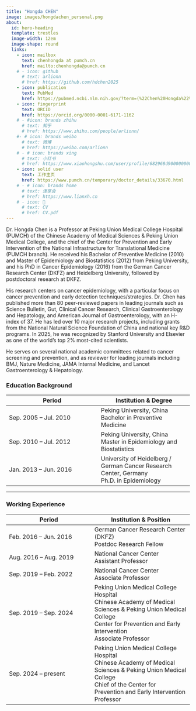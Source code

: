 ```yaml
---
title: "Hongda CHEN"
image: images/hongdachen_personal.png 
about:
  id: hero-heading
  template: trestles
  image-width: 12em
  image-shape: round
  links:
    - icon: mailbox
      text: chenhongda at pumch.cn
      href: mailto:chenhongda@pumch.cn
    # - icon: github
      # text: arlionn
      # href: https://github.com/hdchen2025
    - icon: publication
      text: PubMed
      href: https://pubmed.ncbi.nlm.nih.gov/?term=(%22Chen%20Hongda%22%5BAuthor%5D)%20AND%20(%22Chinese%20Academy%20of%20Medical%20Sciences%22%5BAffiliation%5D%20OR%20%22Peking%20Union%20Medical%20College%20Hospital%22%5BAffiliation%5D%20OR%20%22German%20Cancer%20Research%20Center%22%5BAffiliation%5D)&sort=date
    - icon: fingerprint
      text: ORCID
      href: https://orcid.org/0000-0001-6171-1162
    # - #icon: brands zhihu
      # text: 知乎
      # href: https://www.zhihu.com/people/arlionn/
    #- # icon: brands weibo
      # text: 微博
      # href: https://weibo.com/arlionn
    # - # icon: brands xing
      # text: 小红书
      # href: https://www.xiaohongshu.com/user/profile/682968d9000000000a03da1a
    - icon: solid user
      text: 工作主页
      href: https://www.pumch.cn/temporary/doctor_details/33670.html
    # - # icon: brands home
      # text: 连享会
      # href: https://www.lianxh.cn
    # - icon: 📝
      # text: CV
      # href: CV.pdf  
---
```


::: {#hero-heading}

Dr. Hongda Chen is a Professor at Peking Union Medical College Hospital (PUMCH) of the Chinese Academy of Medical Sciences & Peking Union Medical College, and the chief of the Center for Prevention and Early Intervention of the National Infrastructure for Translational Medicine (PUMCH branch). He received his Bachelor of Preventive Medicine (2010) and Master of Epidemiology and Biostatistics (2012) from Peking University, and his PhD in Cancer Epidemiology (2016) from the German Cancer Research Center (DKFZ) and Heidelberg University, followed by postdoctoral research at DKFZ.

His research centers on cancer epidemiology, with a particular focus on cancer prevention and early detection techniques/strategies. Dr. Chen has published more than 80 peer-reviewed papers in leading journals such as Science Bulletin, Gut, Clinical Cancer Research, Clinical Gastroenterology and Hepatology, and American Journal of Gastroenterology, with an H-index of 37. He has led over 10 major research projects, including grants from the National Natural Science Foundation of China and national key R&D programs. In 2025, he was recognized by Stanford University and Elsevier as one of the world’s top 2% most-cited scientists.

He serves on several national academic committees related to cancer screening and prevention, and as reviewer for leading journals including BMJ, Nature Medicine, JAMA Internal Medicine, and Lancet Gastroenterology & Hepatology.

### Education Background

| Period               | Institution & Degree |
|----------------------|----------------------|
| Sep. 2005 – Jul. 2010 | Peking University, China<br>Bachelor in Preventive Medicine |
| Sep. 2010 – Jul. 2012 | Peking University, China<br>Master in Epidemiology and Biostatistics |
| Jan. 2013 – Jun. 2016 | University of Heidelberg / German Cancer Research Center, Germany<br>Ph.D. in Epidemiology |

---

### Working Experience

| Period               | Institution & Position |
|----------------------|-------------------------|
| Feb. 2016 – Jun. 2016 | German Cancer Research Center (DKFZ)<br>Postdoc Research Fellow |
| Aug. 2016 – Aug. 2019 | National Cancer Center<br>Assistant Professor |
| Sep. 2019 – Feb. 2022 | National Cancer Center<br>Associate Professor |
| Sep. 2019 – Sep. 2024 | Peking Union Medical College Hospital<br>Chinese Academy of Medical Sciences & Peking Union Medical College<br>Center for Prevention and Early Intervention<br>Associate Professor |
| Sep. 2024 – present  | Peking Union Medical College Hospital<br>Chinese Academy of Medical Sciences & Peking Union Medical College<br>Chief of the Center for Prevention and Early Intervention<br>Professor |
:::
